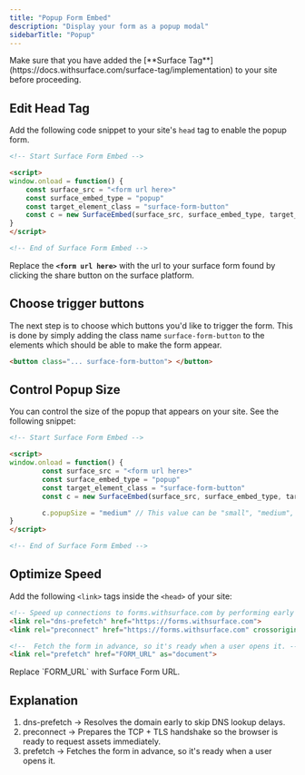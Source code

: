 ```yaml
---
title: "Popup Form Embed"
description: "Display your form as a popup modal"
sidebarTitle: "Popup"
---
```


<Warning>
Make sure that you have added the [**Surface Tag**](https://docs.withsurface.com/surface-tag/implementation) to your site before proceeding.
</Warning>

## Edit Head Tag

Add the following code snippet to your site's `head` tag to enable the popup form.

```html
<!-- Start Surface Form Embed -->

<script>
window.onload = function() {
    const surface_src = "<form url here>"
    const surface_embed_type = "popup"
    const target_element_class = "surface-form-button"
    const c = new SurfaceEmbed(surface_src, surface_embed_type, target_element_class)
}
</script>

<!-- End of Surface Form Embed -->
```

Replace the **`<form url here>`** with the url to your surface form found by clicking the share button on the surface platform.

## Choose trigger buttons

The next step is to choose which buttons you'd like to trigger the form. This is done by simply adding the class name `surface-form-button` to the elements which should be able to make the form appear.

```html
<button class="... surface-form-button"> </button>
```

## Control Popup Size

You can control the size of the popup that appears on your site. See the following snippet:

```html
<!-- Start Surface Form Embed -->

<script>
window.onload = function() {
        const surface_src = "<form url here>"
        const surface_embed_type = "popup"
        const target_element_class = "surface-form-button"
        const c = new SurfaceEmbed(surface_src, surface_embed_type, target_element_class)

        c.popupSize = "medium" // This value can be "small", "medium", or "large"
}
</script>

<!-- End of Surface Form Embed -->
```

## Optimize Speed

Add the following `<link>` tags inside the `<head>` of your site:

```html
<!-- Speed up connections to forms.withsurface.com by performing early DNS resolution and TCP handshake -->
<link rel="dns-prefetch" href="https://forms.withsurface.com">
<link rel="preconnect" href="https://forms.withsurface.com" crossorigin>

<!--  Fetch the form in advance, so it's ready when a user opens it. -->
<link rel="prefetch" href="FORM_URL" as="document">
```

<Info>
Replace `FORM_URL` with Surface Form URL.
</Info>

## Explanation

1. dns-prefetch → Resolves the domain early to skip DNS lookup delays.
2. preconnect → Prepares the TCP + TLS handshake so the browser is ready to request assets immediately.
3. prefetch → Fetches the form in advance, so it's ready when a user opens it.
